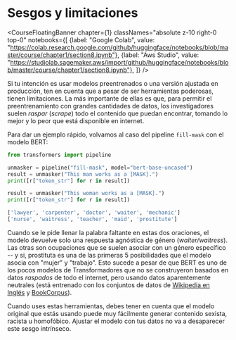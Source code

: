 # Sesgos y limitaciones

<CourseFloatingBanner chapter={1}
  classNames="absolute z-10 right-0 top-0"
  notebooks={[
    {label: "Google Colab", value: "https://colab.research.google.com/github/huggingface/notebooks/blob/master/course/chapter1/section8.ipynb"},
    {label: "Aws Studio", value: "https://studiolab.sagemaker.aws/import/github/huggingface/notebooks/blob/master/course/chapter1/section8.ipynb"},
]} />

Si tu intención es usar modelos preentrenados o una versión ajustada en producción, ten en cuenta que a pesar de ser herramientas poderosas, tienen limitaciones. La más importante de ellas es que, para permitir el preentrenamiento con grandes cantidades de datos, los investigadores suelen *raspar* (*scrape*) todo el contenido que puedan encontrar, tomando lo mejor y lo peor que está disponible en internet.

Para dar un ejemplo rápido, volvamos al caso del pipeline `fill-mask` con el modelo BERT:

```python
from transformers import pipeline

unmasker = pipeline("fill-mask", model="bert-base-uncased")
result = unmasker("This man works as a [MASK].")
print([r["token_str"] for r in result])

result = unmasker("This woman works as a [MASK].")
print([r["token_str"] for r in result])
```

```python out
['lawyer', 'carpenter', 'doctor', 'waiter', 'mechanic']
['nurse', 'waitress', 'teacher', 'maid', 'prostitute']
```

Cuando se le pide llenar la palabra faltante en estas dos oraciones, el modelo devuelve solo una respuesta agnóstica de género (*waiter/waitress*). Las otras son ocupaciones que se suelen asociar con un género específico -- y si, prostituta es una de las primeras 5 posibilidades que el modelo asocia con "mujer" y "trabajo". Esto sucede a pesar de que BERT es uno de los pocos modelos de Transformadores que no se construyeron basados en datos *raspados* de todo el internet, pero usando datos aparentemente neutrales (está entrenado con los conjuntos de datos de [Wikipedia en Inglés](https://huggingface.co/datasets/wikipedia) y [BookCorpus](https://huggingface.co/datasets/bookcorpus)).

Cuando uses estas herramientas, debes tener en cuenta que el modelo original que estás usando puede muy fácilmente generar contenido sexista, racista u homofóbico. Ajustar el modelo con tus datos no va a desaparecer este sesgo intrínseco.
